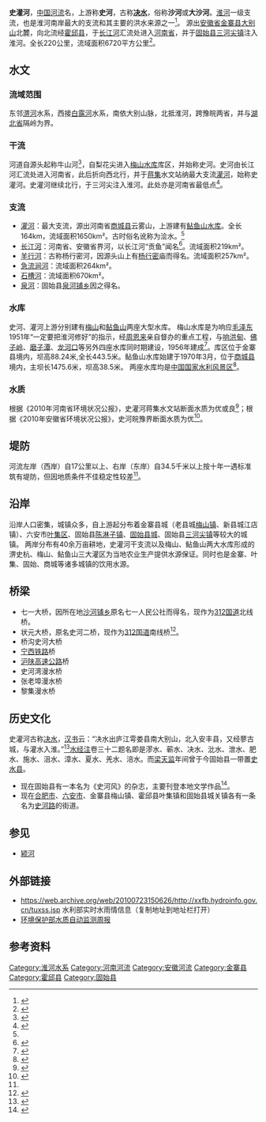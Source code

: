 {{Infobox_river
| river_name = 史灌河
| image_name = Shiguanhe-River.jpg
| caption = {{coord|32|10|37|N|115|42|54|E|type:waterbody}}<br />[[固始|固始]]县城七一大桥段河面  
| origin = [[大别山|大别山]]羊角尖
| mouth = [[淮河|淮河]]
| basin_countries = {{CHN}}
| length = 220 [[公里|公里]]
| elevation = 1166 [[米_(單位)|米]]
| discharge =68.6 立方米每秒
| watershed = 6720 [[平方公里|平方公里]]
}}
'''史灌河'''，[[中华人民共和国|中国]][[中国河流|河流]]名，上游称'''史河'''，古称'''[[决水_(古河流)|决水]]'''，俗称'''沙河'''或'''大沙河'''。[[淮河|淮河]]一级支流，也是淮河南岸最大的支流和其主要的洪水来源之一<ref name="mwr">{{cite web |url=http://www.mwr.gov.cn/fxkh/dangan/jsjz/baili/bl-25.htm |title=淮河史灌河堤防崩塌抢险 |publisher=中华人民共和国水利部 |accessdate=2009-05-09 |deadurl=yes |archiveurl=https://web.archive.org/web/20060109000028/http://www.mwr.gov.cn/fxkh/dangan/jsjz/baili/bl-25.htm |archivedate=2006-01-09 }}</ref>。
源出[[安徽省|安徽省]][[金寨县|金寨县]][[大别山|大别山]]北麓，向北流经[[霍邱县|霍邱县]]，于[[长江河|长江河]]汇流处进入[[河南省|河南省]]，并于[[固始县|固始县]][[三河尖镇|三河尖镇]]注入淮河。全长220公里，流域面积6720平方公里<ref>{{cite web|url=http://old.ahsl.gov.cn/heliu/ty_view.php?id=34|title=河流水系|publisher=安徽水利信息网|accessdate=2009-04-29|deadurl=yes|archiveurl=https://archive.is/20120718210817/http://old.ahsl.gov.cn/heliu/ty_view.php?id=34|archivedate=2012-07-18}}</ref>。

== 水文 ==
=== 流域范围 ===
东邻[[淠河|淠河]]水系，西接[[白露河|白露河]]水系，南依大别山脉，北抵淮河，跨豫皖两省，并与[[湖北省|湖北省]]隔岭为界。

=== 干流 ===
河道自源头起称牛山河<ref>{{cite book | language =  | author =  | coauthors =  | title =读史方舆纪要·卷五十  | url = http://zh.wikisource.org/w/index.php?title=%E8%AE%80%E5%8F%B2%E6%96%B9%E8%BC%BF%E7%B4%80%E8%A6%81/%E5%8D%B7%E4%BA%94%E5%8D%81&variant=zh-cn | date =  | location =  | publisher =维基文库  | id =  | isbn =  | pages = |accessdate=2009年6月28日  }}</ref>，自梨花尖进入[[梅山水库|梅山水库]]库区，并始称史河。史河由长江河汇流处进入河南省，此后折向西北行，并于[[蒋集镇_(固始县)|蒋集]]水文站纳最大支流[[灌河|灌河]]，始称史灌河。史灌河继续北行，于三河尖注入淮河。此处亦是河南省最低点<ref>{{cite web |url=http://www.ha.xinhuanet.com/add/zfzx/dfgl/index.htm |title=河南概览 |publisher=新华网 |accessdate=2009-04-29 |archive-date=2009-03-08 |archive-url=https://web.archive.org/web/20090308065427/http://www.ha.xinhuanet.com/add/zfzx/dfgl/index.htm |dead-url=no }}</ref>。

=== 支流 ===
*[[灌河_(史河)|灌河]]：最大支流，源出河南省[[商城县|商城县]]云雾山，上游建有[[鲇鱼山水库|鲇鱼山水库]]。全长164km，流域面积1650km²。古时俗名讹称为浍水。<ref name="huanyu" />
*[[长江河|长江河]]：河南省、安徽省界河，以长江河“贡鱼”闻名<ref>{{cite web|url=http://www.luan.gov.cn/tourist/153/content_40341_0.html|title=长江河“贡鱼”|publisher=六安市人民政府|accessdate=2009-05-10|deadurl=yes|archiveurl=https://web.archive.org/web/20110910055943/http://www.luan.gov.cn/tourist/153/content_40341_0.html|archivedate=2011-09-10}}</ref>。流域面积219km²。
*[[羊行河|羊行河]]：古称杨行密河，因源头山上有[[杨行密|杨行密]]庙而得名。流域面积257km²。
*[[急流涧河|急流涧河]]：流域面积264km²。
*[[石槽河_(史河)|石槽河]]：流域面积670km²。
*[[泉河_(史河)|泉河]]：固始县[[泉河铺乡|泉河铺乡]]因之得名。

=== 水库 ===
史河、灌河上游分别建有[[梅山水库|梅山]]和[[鲇鱼山水库|鲇鱼山]]两座大型水库。
梅山水库是为响应[[毛泽东|毛泽东]]1951年“一定要把淮河修好”的指示，经[[周恩来|周恩来]]亲自督办的重点工程，与[[响洪甸水库|响洪甸]]、[[佛子岭水库|佛子岭]]、[[磨子潭水库|磨子潭]]、[[龙河口水库|龙河口]]等另外四座水库同时期建设，1956年建成<ref>{{cite web|url=http://www.pshgq.cn/About.htm。|title=概况|publisher=淠史杭灌区|accessdate=2009-05-10}}{{dead link|date=2017年12月 |bot=InternetArchiveBot |fix-attempted=yes }}</ref>。库区位于金寨县境内，坝高88.24米,全长443.5米。鲇鱼山水库始建于1970年3月，位于[[商城县|商城县]]境内，主坝长1475.6米，坝高38.5米。
两座水库均是[[中国国家水利风景区|中国国家水利风景区]]<ref>{{cite web|url=http://www.hwcc.com.cn/newsdisplay/NewsDisplay.asp?id=111265|title=国家水利风景区一览|publisher=水信息网|accessdate=2009-05-09|deadurl=yes|archiveurl=https://web.archive.org/web/20041114204609/http://www.hwcc.com.cn/newsdisplay/NewsDisplay.asp?id=111265|archivedate=2004-11-14}}</ref>。

=== 水质 ===
根据《2010年河南省环境状况公报》，史灌河蒋集水文站断面水质为优或良<ref>{{cite web|url=http://www.hnep.gov.cn/tabid/75/InfoID/21571/Default.aspx|title=2010年河南省环境状况公报|publisher=河南省环境保护厅|accessdate=2012-01-01|deadurl=yes|archiveurl=https://web.archive.org/web/20120709182502/http://www.hnep.gov.cn/tabid/75/InfoID/21571/Default.aspx|archivedate=2012-07-09}}</ref>；根据《2010年安徽省环境状况公报》，史河皖豫界断面水质为优<ref>{{cite web |url=http://www.aepb.gov.cn/pages/Aepb11_ShowNews.aspx?NewsID=54551 |title=2010年安徽省环境状况公报 |publisher=安徽省环境保护厅 |accessdate=2012-01-01 }}{{Dead link|date=2019年11月 |bot=InternetArchiveBot |fix-attempted=yes }}</ref>。

== 堤防 ==
河流左岸（西岸）自17公里以上、右岸（东岸）自34.5千米以上按十年一遇标准筑有堤防，但因地质条件不佳稳定性较差<ref name="mwr"/>。
== 沿岸 ==
沿岸人口密集，城镇众多，自上游起分布着金寨县城（老县城[[梅山镇|梅山镇]]、新县城江店镇）、六安市[[叶集区|叶集区]]、固始县[[陈淋子镇|陈淋子镇]]、[[蓼城街道|固始县城]]、固始县[[三河尖镇|三河尖镇]]等较大的城镇。
两岸分布有40余万亩耕地，史灌河干支流以及梅山、鲇鱼山两大水库形成的淠史杭、梅山、鲇鱼山三大灌区为当地农业生产提供水源保证。同时也是金寨、叶集、固始、商城等诸多城镇的饮用水源。

== 桥梁 ==
*七一大桥，因所在地[[沙河铺乡|沙河铺乡]]原名七一人民公社而得名，现作为[[312国道|312国道]]北线桥。
*状元大桥，原名史河二桥，现作为[[312国道|312国道]]南线桥<ref>{{cite web|url=http://www.gsxzf.gov.cn/the_news/keshi/2008-10-20/20081020930312996.htm|title=关于同意城区新辟和规划建设的道路、桥梁、广场命（更）名的批复|publisher=固始县人民政府|accessdate=2009-05-09}}{{dead link|date=2017年12月 |bot=InternetArchiveBot |fix-attempted=yes }}</ref>。
*桥沟史河大桥
*[[宁西铁路|宁西铁路]]桥
*[[沪陕高速公路|沪陕高速公路]]桥
*史河湾漫水桥
*张老埠漫水桥
*黎集漫水桥

== 历史文化 ==
史灌河古称[[决水_(古河流)|决水]]，[[汉书|汉书]]云：“决水出庐江雩娄县南大别山，北入安丰县，又经蓼古城，与灌水入淮。”<ref name="huanyu">{{cite book | language =zh-hant  | author =[[乐史|乐史]] 撰  | coauthors =王文楚 等 点校  | title =太平寰宇记之卷一百二十七 转引  | url =  | date =  | location = 北京 | publisher =[[中华书局|中华书局]]  | id =  | isbn =  | pages =2515  }}</ref>[[水经注|水经注]]卷三十二题名即是漻水、蕲水、决水、沘水、泄水、肥水、施水、沮水、漳水、夏水、羌水、涪水。而[[梁|梁]][[天监|天监]]年间曾于今固始县一带置[[史水县|史水县]]。
*现在固始县有一本名为《史河风》的杂志，主要刊登本地文学作品<ref>{{cite web |url=http://www.gsw.gov.cn/html/list_709.html |title=史河风 |publisher=固始官方门户固始网 |accessdate=2009-05-09 |archive-date=2009-05-29 |archive-url=https://web.archive.org/web/20090529220506/http://www.gsw.gov.cn/html/list_709.html |dead-url=no }}</ref>。
*现在[[合肥市|合肥市]]、[[六安市|六安市]]、金寨县梅山镇、霍邱县叶集镇和固始县城关镇各有一条名为[[史河路|史河路]]的街道。

== 参见 ==
*[[颍河|颍河]]

== 外部链接 ==
*https://web.archive.org/web/20100723150626/http://xxfb.hydroinfo.gov.cn/tuxss.jsp 水利部实时水雨情信息（复制地址到地址栏打开）
*[https://archive.is/20121127160152/http://datacenter.mep.gov.cn/report/water/report_52weeks_waterplace_new1.jsp?waterplace=%E4%BF%A1%E9%98%B3%E8%92%8B%E9%9B%86%E6%B0%B4%E6%96%87%E7%AB%99&year=2011&wissue=52 环境保护部水质自动监测周报]

== 参考资料 ==
{{reflist}}

{{淮河}}
[[Category:淮河水系|Category:淮河水系]]
[[Category:河南河流|Category:河南河流]]
[[Category:安徽河流|Category:安徽河流]]
[[Category:金寨县|Category:金寨县]]
[[Category:霍邱县|Category:霍邱县]]
[[Category:固始县|Category:固始县]]